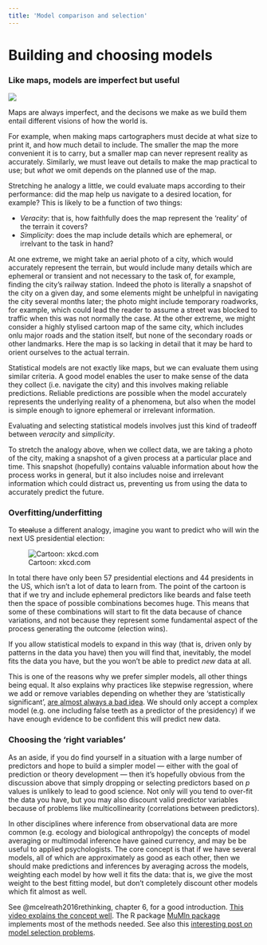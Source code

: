 ```yaml
---
title: 'Model comparison and selection'
---
```


# Building and choosing models {#comparison-and-selection}

### Like maps, models are imperfect but useful {-}

![](media/map_projections.png)

Maps are always imperfect, and the decisons we make as we build them entail
different visions of how the world is.

For example, when making maps cartographers must decide at what size to print
it, and how much detail to include. The smaller the map the more convenient it
is to carry, but a smaller map can never represent reality as accurately.
Similarly, we must leave out details to make the map practical to use; but
_what_ we omit depends on the planned use of the map.

Stretching he analogy a little, we could evaluate maps according to their
performance: did the map help us navigate to a desired location, for example?
This is likely to be a function of two things:

-   _Veracity_: that is, how faithfully does the map represent the 'reality' of
    the terrain it covers?
-   _Simplicity_: does the map include details which are ephemeral, or irrelvant
    to the task in hand?

At one extreme, we might take an aerial photo of a city, which would accurately
represent the terrain, but would include many details which are ephemeral or
transient and not necessary to the task of, for example, finding the city's
railway station. Indeed the photo is literally a snapshot of the city on a given
day, and some elements might be unhelpful in navigating the city several months
later; the photo might include temporary roadworks, for example, which could
lead the reader to assume a street was blocked to traffic when this was not
normally the case. At the other extreme, we might consider a highly stylised
cartoon map of the same city, which includes onlu major roads and the station
itself, but none of the secondary roads or other landmarks. Here the map is so
lacking in detail that it may be hard to orient ourselves to the actual terrain.

Statistical models are not exactly like maps, but we can evaluate them using
similar criteria. A good model enables the user to make sense of the data they
collect (i.e. navigate the city) and this involves making reliable predictions.
Reliable predictions are possible when the model accurately represents the
underlying reality of a phenomena, but also when the model is simple enough to
ignore ephemeral or irrelevant information.

Evaluating and selecting statistical models involves just this kind of tradeoff
between _veracity_ and _simplicity_.

To stretch the analogy above, when we collect data, we are taking a photo of the
city, making a snapshot of a given process at a particular place and time. This
snapshot (hopefully) contains valuable information about how the process works
in general, but it also includes noise and irrelevant information which could
distract us, preventing us from using the data to accurately predict the future.

### Overfitting/underfitting {- #over-fitting}

To ~~steal~~use a different analogy, imagine you want to predict who will win
the next US presidential election:

![Cartoon: xkcd.com](media/xkcd_presidents_overfitting.png)

In total there have only been 57 presidential elections and 44 presidents in the
US, which isn't a lot of data to learn from. The point of the cartoon is that if
we try and include ephemeral predictors like beards and false teeth then the
space of possible combinations becomes huge. This means that some of these
combinations will start to fit the data because of chance variations, and not
because they represent some fundamental aspect of the process generating the
outcome (election wins).

If you allow statistical models to expand in this way (that is, driven only by
patterns in the data you have) then you will find that, inevitably, the model
fits the data you have, but the you won't be able to predict _new_ data at all.

This is one of the reasons why we prefer simpler models, all other things being
equal. It also explains why practices like stepwise regression, where we add or
remove variables depending on whether they are 'statistically significant',
[are almost always a bad idea](http://www.stata.com/support/faqs/statistics/stepwise-regression-problems/).
We should only accept a complex model (e.g. one including false teeth as a
predictor of the presidency) if we have enough evidence to be confident this
will predict new data.

### Choosing the 'right variables' {- #variable-selection}

As an aside, if you do find yourself in a situation with a large number of
predictors and hope to build a simpler model --- either with the goal of
prediction or theory development --- then it's hopefully obvious from the
discussion above that simply dropping or selecting predictors based on _p_
values is unlikely to lead to good science. Not only will you tend to over-fit
the data you have, but you may also discount valid predictor variables because
of problems like multicollinearity (correlations between predictors).

In other disciplines where inference from observational data are more common
(e.g. ecology and biological anthropolgy) the concepts of model averaging or
multimodal inference have gained currency, and may be be useful to applied
psychologists. The core concept is that if we have several models, all of which
are approximately as good as each other, then we should make predictions and
inferences by averaging across the models, weighting each model by how well it
fits the data: that is, we give the most weight to the best fitting model, but
don't completely discount other models which fit almost as well.

See @mcelreath2016rethinking, chapter 6, for a good introduction.
[This video explains the concept well](https://www.youtube.com/watch?v=LQb7l5IfS0s).
The R package
[MuMln package](https://cran.r-project.org/web/packages/MuMIn/index.html)
implements most of the methods needed. See also this
[interesting post on model selection problems](https://www.r-bloggers.com/model-selection-and-multi-model-inference/).
